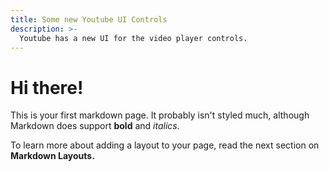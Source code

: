 ```yaml
---
title: Some new Youtube UI Controls
description: >-
  Youtube has a new UI for the video player controls.
---
```



# Hi there!

This is your first markdown page. It probably isn't styled much, although
Markdown does support **bold** and _italics._

To learn more about adding a layout to your page, read the next section on **Markdown Layouts.**

<Controls />
